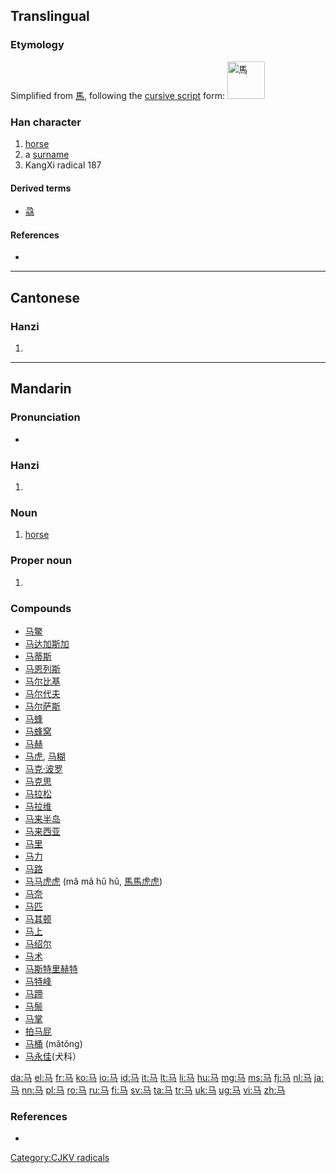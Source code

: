 {{also|馬|𩧢|骉|驫}}
==Translingual==
{{stroke order}}

===Etymology===
Simplified from [[馬]], following the [[w:Cursive script (East Asia)|cursive script]] form:
[[Image:馬-caoshu.svg|60px|馬]]

===Han character===
{{Han char|rn=187|rad=马|as=00|sn=3|four=|canj=弓女尸一 (NVSM) , 弓中女一(nlvm) , 弓心一 (NPM)}}

# [[horse]]
# a [[surname]]
# KangXi radical 187

====Derived terms====
* [[骉]]

====References====
* {{Han ref|kx=1447.241|hdz=74539.020|uh=9A6C|ud=39532}}

----

==Cantonese==
{{zh-hanzi-box|马|[[馬]]}}

===Hanzi===
{{yue-hanzi|jyut=[[maa5]]|y=ma5|tra=馬}}

# {{defn|lang=yue|sort=马00}}

----

==Mandarin==
{{zh-hanzi-box|马|[[馬]]}}

===Pronunciation===
* {{audio|zh-mǎ.ogg|audio|lang=cmn}}

===Hanzi===
{{cmn-hanzi|tra=馬|pin=[[mǎ]] ([[ma3]])|wg=ma<sup>3</sup>}}

# {{defn|lang=cmn|sort=马00}}

===Noun===
{{cmn-noun|s|pin=[[mǎ]] ([[ma3]])|pint=ma3|tra=馬|sim=马|rs=马00|mw=匹}}

# [[horse]]

===Proper noun===
{{cmn-proper noun|s|pin=[[mǎ]] ([[ma3]])|pint=ma3|tra=馬|sim=马|rs=马00|mw=匹}}

# {{surname|lang=cmn}}

===Compounds===
* [[马鳖]]
* [[马达加斯加]]
* [[马蒂斯]]
* [[马恩列斯]]
* [[马尔比基]]
* [[马尔代夫]]
* [[马尔萨斯]]
* [[马蜂]]
* [[马蜂窝]]
* [[马赫]]
* [[马虎]], [[马糊]]
* [[马克·波罗]]
* [[马克思]]
* [[马拉松]]
* [[马拉维]]
* [[马来半岛]]
* [[马来西亚]]
* [[马里]]
* [[马力]]
* [[马路]]
* [[马马虎虎]] (mǎ mǎ hǔ hǔ, [[馬馬虎虎]])
* [[马奈]]
* [[马匹]]
* [[马其顿]]
* [[马上]]
* [[马绍尔]]
* [[马术]]
* [[马斯特里赫特]]
* [[马特峰]]
* [[马蹄]]
* [[马鬃]]
* [[马掌]]
* [[拍马屁]]
* [[马桶]] (mǎtŏng)
* [[马永佳]](犬科）
[[Category:CJKV radicals]]

[[da:马]]
[[el:马]]
[[fr:马]]
[[ko:马]]
[[io:马]]
[[id:马]]
[[it:马]]
[[lt:马]]
[[li:马]]
[[hu:马]]
[[mg:马]]
[[ms:马]]
[[fj:马]]
[[nl:马]]
[[ja:马]]
[[nn:马]]
[[pl:马]]
[[ro:马]]
[[ru:马]]
[[fi:马]]
[[sv:马]]
[[ta:马]]
[[tr:马]]
[[uk:马]]
[[ug:马]]
[[vi:马]]
[[zh:马]]

===References===
* {{cite web
| url = http://www.mdbg.net/chindict/chindict.php?page=worddict&wdrst=0&wdqb=马
| title = 马
| work = MDBG English to Chinese dictionary ( Based on CC-CEDICT )
| language = Mandarin/English
| accessdate = 2014-02-14}}